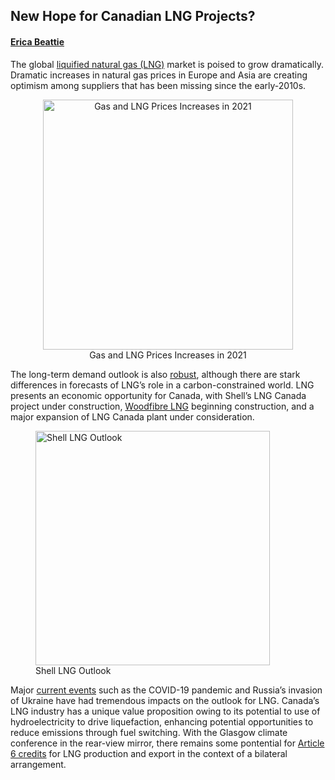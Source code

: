 ## New Hope for Canadian LNG Projects?
#### [Erica Beattie](https://www.linkedin.com/in/erica-beattie-594b471a1/)

The global [liquified natural gas (LNG)](https://www.lngcanada.ca/about-lng-canada/lng-101/) market is poised to grow dramatically. Dramatic increases in natural gas prices in Europe and Asia are creating optimism among suppliers that has been missing since the early-2010s. 

<center>
![Gas and LNG Prices Increases in 2021](https://fourleafdigital.shell.com/webapps/LNG_outlook_2022/images/Tab_01_graph.svg#centre){width=400}
</center>
 The long-term demand outlook is also [robust](https://www.shell.com/energy-and-innovation/natural-gas/liquefied-natural-gas-lng/lng-outlook-2022.html#iframe=L3dlYmFwcHMvTE5HX291dGxvb2tfMjAyMi8), although there are stark differences in forecasts of LNG's role in a carbon-constrained world. LNG presents an economic opportunity for Canada, with Shell's LNG Canada project under construction, [Woodfibre LNG](https://www.canadianenergycentre.ca/extra-low-ghg-canadian-lng-project-gets-the-green-light/) beginning construction, and a major expansion of LNG Canada plant under consideration. 

![Shell LNG Outlook](stories/shell_lng.png){height=375} 

Major [current events](https://www.mckinsey.com/industries/oil-and-gas/our-insights/petroleum-blog/reflecting-on-2021-global-lng-and-european-pipeline-flows) such as the COVID-19 pandemic and Russia's invasion of Ukraine have had tremendous impacts on the outlook for LNG. Canada's LNG industry has a unique value proposition owing to its potential to use of hydroelectricity to drive liquefaction, enhancing potential opportunities to reduce emissions through fuel switching. With the Glasgow climate conference in the rear-view mirror, there remains some pontential for [Article 6 credits](https://www.iisd.org/articles/paris-agreement-article-6-rules) for LNG production and export in the context of a bilateral arrangement.